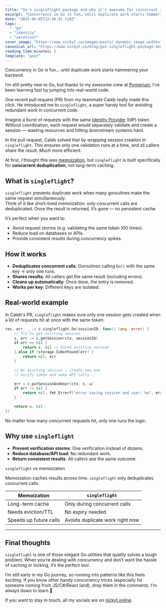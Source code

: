 ```yaml
---
title: "Go's singleflight package and why it's awesome for concurrent requests"
excerpt: "Concurrency in Go is fun… until duplicate work starts hammering your backend.  I’m still pretty new..."
date: "2025-05-05T12:40:01.518Z"
tags:
  - "go"
  - "identity"
  - "zerotrust"
cover_image: "https://www.nickyt.co/images/posts/_dynamic_image_width=1000,height=420,fit=cover,gravity=auto,format=auto_https%3A%2F%2Fdev-to-uploads.s3.amazonaws.com%2Fuploads%2Farticles%2Fjtxu5px6vlg5psrslcu9.webp"
canonical_url: "https://www.nickyt.co/blog/gos-singleflight-package-and-why-its-awesome-for-concurrent-requests-4122/"
reading_time_minutes: 3
template: "post"
---
```



Concurrency in Go is fun… until duplicate work starts hammering your backend.

I’m still pretty new to Go, but thanks to my awesome crew at [Pomerium](https://github.com/pomerium/pomerium), I’ve been learning fast by jumping into real-world code.

One recent pull request (PR) from my teammate Caleb really made this click. He introduced me to `singleflight`, a super handy tool for avoiding redundant work in concurrent code.

<Embed url="https://github.com/pomerium/pomerium/pull/5491" />

Imagine a burst of requests with the same [Identity Provider](https://en.wikipedia.org/wiki/Identity_provider) (IdP) token. Without coordination, each request would separately validate and create a session — wasting resources and hitting downstream systems hard.

In the pull request, Caleb solved that by wrapping session creation in `singleflight`. This ensures only one validation runs at a time, and all callers share the result. Much more efficient.

At first, I thought this was [memoization](https://en.wikipedia.org/wiki/Memoization), but `singleflight` is built specifically for **concurrent deduplication**, not long-term caching.

## What is `singleflight`?

`singleflight` prevents duplicate work when many goroutines make the same request simultaneously.  
Think of it like short-lived memoization: only concurrent calls are deduplicated. Once the result is returned, it’s gone — no persistent cache.

It’s perfect when you want to:

- Avoid request storms (e.g. validating the same token 100 times).
- Reduce load on databases or APIs.
- Provide consistent results during concurrency spikes.

## How it works

- **Deduplicates concurrent calls**: Goroutines calling `Do()` with the same key → only one runs.
- **Shares results**: All callers get the same result (including errors).
- **Cleans up automatically**: Once done, the entry is removed.
- **Works per key**: Different keys are isolated.

## Real-world example

In Caleb's PR, `singleflight` makes sure only one session gets created when a lot of requests hit at once with the same token.

```go
res, err, _ := c.singleflight.Do(sessionID, func() (any, error) {
    // Try to get existing session
    s, err := c.getSession(ctx, sessionID)
    if err == nil {
        return s, nil // Found existing session
    } else if !storage.IsNotFound(err) {
        return nil, err
    }

    // No existing session → create new one
    // Verify token and make API calls...

    err = c.putSessionAndUser(ctx, s, u)
    if err != nil {
        return nil, fmt.Errorf("error saving session and user: %w", err)
    }

    return s, nil
})
```

No matter how many concurrent requests hit, only one runs the logic.

## Why use `singleflight`

- **Prevent verification storms**: One verification instead of dozens.
- **Reduce database/API load**: No redundant work.
- **Return consistent results**: All callers see the same outcome.

`singleflight` vs memoization

Memoization caches results across time. `singleflight` only deduplicates concurrent calls.

| Memoization            | `singleflight`                  |
| ---------------------- | ------------------------------- |
| Long-term cache        | Only during concurrent calls    |
| Needs eviction/TTL     | No expiry needed                |
| Speeds up future calls | Avoids duplicate work right now |

---

## Final thoughts

`singleflight` is one of those elegant Go utilities that quietly solves a tough problem. When you’re dealing with concurrency and don’t want the hassle of caching or locking, it’s the perfect tool.

I’m still early in my Go journey, so running into patterns like this feels exciting. If you know other handy concurrency tricks (especially for someone coming from JS/C#/React land), drop them in the comments. I'm always down to learn 🚀

If you want to stay in touch, all my socials are on [nickyt.online](https://nickyt.online).
